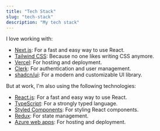 ```yaml
---
title: "Tech Stack"
slug: "tech-stack"
description: "My tech stack"
---
```


I love working with:

- [Next.js](https://nextjs.org): For a fast and easy way to use React.
- [Tailwind CSS](https://tailwindcss.com): Because no one likes writing CSS anymore.
- [Vercel](https://vercel.com): For hosting and deployment.
- [Clerk](https://clerk.dev): For authentication and user management.
- [shadcn/ui](https://ui.shadcn.com): For a modern and customizable UI library.

But at work, I'm also using the following technologies:

- [React.js](https://react.dev): For a fast and easy way to use React.
- [TypeScript](https://www.typescriptlang.org): For a strongly typed language.
- [Styled Components](https://styled-components.com): For styling React components.
- [Redux](https://redux.js.org): For state management.
- [Azure web apps](https://azure.microsoft.com/en-us/services/app-service/web/): For hosting and deployment.
